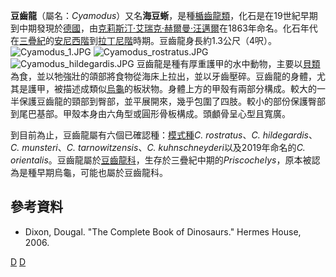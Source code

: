 {{Automatic taxobox
| taxon = Cyamodus
| authority = [[克莉斯汀·艾瑞克·赫爾曼·汪邁爾|Meyer]], 1863
| status = fossil
| fossil_range = {{fossilrange|中三叠世}}
| image =Cyamodus BW.jpg
| image_caption = 豆齒龍的想像圖
| subdivision_ranks = [[種|種]]
| subdivision = 
*'''''C. rostratus''''' <br><small>(Münster, 1839) ([[模式種|模式種]])</small>
*'''''C. munsteri''''' <small>(Agassiz, 1833-45)</small>
*'''''C. tarnowitzensis''''' <small>Gürich, 1884</small>
*'''''C. hildegardis''''' <small>Peyer, 1931a</small>
*'''''C. kuhnschneyderi''''' <br><small>Nosotti & Pinna 1993</small>
*'''''C. orientalis''''' <small>(Wang ''et al.'', 2019)</small><ref>{{cite journal |author1=Wei Wang |author2=Chun Li |author3=Torsten M. Scheyer |author4=Lijun Zhao |year=2019 |title=A new species of ''Cyamodus'' (Placodontia, Sauropterygia) from the early Late Triassic of south-west China |journal=Journal of Systematic Palaeontology |volume=Online edition |issue= |pages= 1–20|doi=10.1080/14772019.2018.1535455 }}</ref>
}}

'''豆齒龍'''（屬名：''Cyamodus''）又名'''海豆蜥'''，是種[[楯齒龍類|楯齒龍類]]，化石是在19世紀早期到中期發現於[[德國|德國]]，由[[克莉斯汀·艾瑞克·赫爾曼·汪邁爾|克莉斯汀·艾瑞克·赫爾曼·汪邁爾]]在1863年命名。化石年代在[[三疊紀|三疊紀]]的[[安尼西階|安尼西階]]到[[拉丁尼階|拉丁尼階]]時期。豆齒龍身長約1.3公尺（4呎）。
[[Image:Cyamodus_1.JPG|thumb]] 
[[Image:Cyamodus_rostratus.JPG|thumb]] 
[[File:Cyamodus_hildegardis.JPG|thumb]] 
豆齒龍是種有厚重護甲的水中動物，主要以[[貝類|貝類]]為食，並以牠強壯的頜部將食物從海床上拉出，並以牙齒壓碎。豆齒龍的身體，尤其是護甲，被描述成類似[[烏龜|烏龜]]的板狀物。身體上方的甲殼有兩部分構成。較大的一半保護豆齒龍的頸部到臀部，並平展開來，幾乎包圍了四肢。較小的部份保護臀部到尾巴基部。甲殼本身由六角型或圓形骨板構成。頭顱骨呈心型且寬廣。

到目前為止，豆齒龍屬有六個已確認種：[[模式種|模式種]]''C. rostratus''、''C. hildegardis''、''C. munsteri''、''C. tarnowitzensis''、''C. kuhnschneyderi''以及2019年命名的''C. orientalis''。豆齒龍屬於[[豆齒龍科|豆齒龍科]]，生存於三疊紀中期的''Priscochelys''，原本被認為是種早期烏龜，可能也屬於豆齒龍科。

== 參考資料 ==
*Dixon, Dougal. "The Complete Book of Dinosaurs." Hermes House, 2006.
{{Paleo-reptile-stub}}
{{鰭龍超目|B.}}
{{taxonbar}}
[[Category:楯齒龍目|D]]
[[Category:1863年描述的分类群|D]]